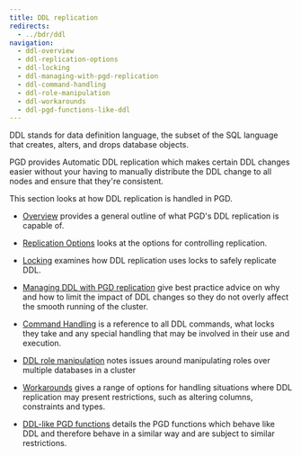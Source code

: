 ```yaml
---
title: DDL replication
redirects: 
  - ../bdr/ddl
navigation:
  - ddl-overview
  - ddl-replication-options
  - ddl-locking
  - ddl-managing-with-pgd-replication
  - ddl-command-handling
  - ddl-role-manipulation
  - ddl-workarounds
  - ddl-pgd-functions-like-ddl
---
```


DDL stands for data definition language, the subset of the SQL
language that creates, alters, and drops database objects.

PGD provides Automatic DDL replication which makes certain DDL changes easier without your having to manually distribute the DDL change to all nodes and ensure that they're consistent.

This section looks at how DDL replication is handled in PGD.

* [Overview](ddl-overview) provides a general outline of what PGD's DDL replication is capable of.

* [Replication Options](ddl-replication-options) looks at the options for controlling replication.

* [Locking](ddl-locking) examines how DDL replication uses locks to safely replicate DDL.

* [Managing DDL with PGD replication](ddl-managing-with-pgd-replication) give best practice advice on why and how to limit the impact of DDL changes so they do not overly affect the smooth running of the cluster.

* [Command Handling](ddl-command-handling) is a reference to all DDL commands, what locks they take and any special handling that may be involved in their use and execution.

* [DDL role manipulation](ddl-role-manipulation) notes issues around manipulating roles over multiple databases in a cluster

* [Workarounds](ddl-workarounds) gives a range of options for handling situations where DDL replication may present restrictions, such as altering columns, constraints and types.

* [DDL-like PGD functions](ddl-pgd-functions-like-ddl) details the PGD functions which behave like DDL and therefore behave in a similar way and are subject to similar restrictions.



